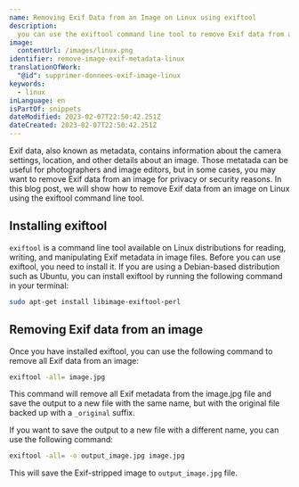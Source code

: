 ```yaml
---
name: Removing Exif Data from an Image on Linux using exiftool
description:
  you can use the exiftool command line tool to remove Exif data from an image on Linux. Here's how you can use it.
image:
  contentUrl: /images/linux.png
identifier: remove-image-exif-metadata-linux
translationOfWork:
  "@id": supprimer-donnees-exif-image-linux
keywords:
  - linux
inLanguage: en
isPartOf: snippets
dateModified: 2023-02-07T22:50:42.251Z
dateCreated: 2023-02-07T22:50:42.251Z
---
```


Exif data, also known as metadata, contains information about the camera settings, location, and other details about an image. Those metatada can be useful for photographers and image editors, but in some cases, you may want to remove Exif data from an image for privacy or security reasons. In this blog post, we will show how to remove Exif data from an image on Linux using the exiftool command line tool.

## Installing exiftool

`exiftool` is a command line tool available on Linux distributions for reading, writing, and manipulating Exif metadata in image files. Before you can use exiftool, you need to install it. If you are using a Debian-based distribution such as Ubuntu, you can install exiftool by running the following command in your terminal:

```bash
sudo apt-get install libimage-exiftool-perl
```

## Removing Exif data from an image

Once you have installed exiftool, you can use the following command to remove all Exif data from an image:

```bash
exiftool -all= image.jpg
```

This command will remove all Exif metadata from the image.jpg file and save the output to a new file with the same name, but with the original file backed up with a `_original` suffix.

If you want to save the output to a new file with a different name, you can use the following command:

```bash
exiftool -all= -o output_image.jpg image.jpg
```

This will save the Exif-stripped image to `output_image.jpg` file.
